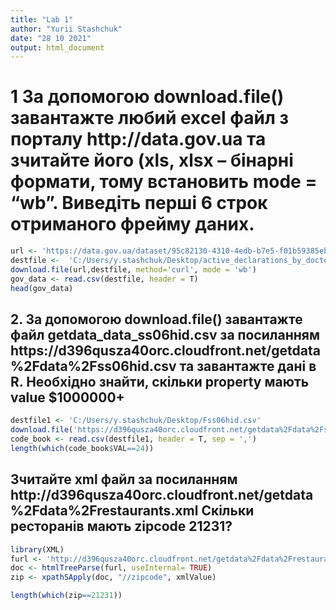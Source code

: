 ---
title: "Lab 1"
author: "Yurii Stashchuk"
date: "28 10 2021"
output: html_document
---
# 1 За допомогою download.file() завантажте любий excel файл з порталу http://data.gov.ua та зчитайте його (xls, xlsx – бінарні формати, тому встановить mode = “wb”. Виведіть перші 6 строк отриманого фрейму даних.

```{r}
url <- 'https://data.gov.ua/dataset/95c82130-4310-4edb-b7e5-f01b59385eb0/resource/a9ee1ed3-9277-4bc7-99ec-85f951c7b3c5/download/active_declarations_by_doctor.csv'
destfile <-  'C:/Users/y.stashchuk/Desktop/active_declarations_by_doctor.csv'
download.file(url,destfile, method='curl', mode = 'wb')
gov_data <- read.csv(destfile, header = T)
head(gov_data)
```

## 2. За допомогою download.file() завантажте файл getdata_data_ss06hid.csv за посиланням https://d396qusza40orc.cloudfront.net/getdata%2Fdata%2Fss06hid.csv та завантажте дані в R. Необхідно знайти, скільки property мають value $1000000+

```{r}
destfile1 <- 'C:/Users/y.stashchuk/Desktop/Fss06hid.csv'
download.file('https://d396qusza40orc.cloudfront.net/getdata%2Fdata%2Fss06hid.csv', destfile = destfile1)
code_book <- read.csv(destfile1, header = T, sep = ',')
length(which(code_book$VAL==24))
```

## Зчитайте xml файл за посиланням http://d396qusza40orc.cloudfront.net/getdata%2Fdata%2Frestaurants.xml Скільки ресторанів мають zipcode 21231?

```{r}
library(XML)
furl <- 'http://d396qusza40orc.cloudfront.net/getdata%2Fdata%2Frestaurants.xml'
doc <- htmlTreeParse(furl, useInternal= TRUE)
zip <- xpathSApply(doc, "//zipcode", xmlValue)

length(which(zip==21231))
```

